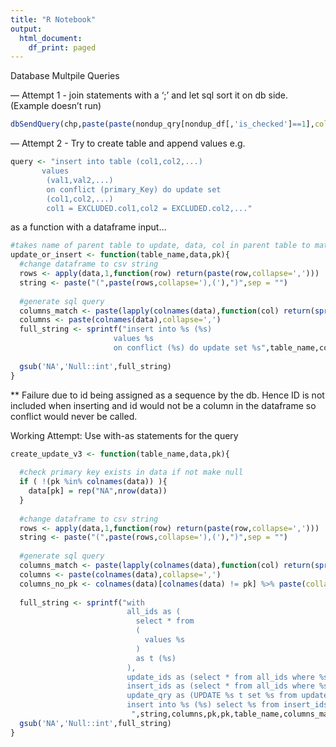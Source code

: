 ```yaml
---
title: "R Notebook"
output:
  html_document:
    df_print: paged
---
```

 

Database Multpile Queries

--- Attempt 1 - join statements with a ';' and let sql sort it on db side. (Example doesn't run)

```r
dbSendQuery(chp,paste(paste(nondup_qry[nondup_df[,'is_checked']==1],collapse=';'),';',sep = ''))
```

--- Attempt 2 - Try to create table and append values e.g.

```r
query <- "insert into table (col1,col2,...)
       values 
        (val1,val2,...)
        on conflict (primary_Key) do update set
        (col1,col2,...)
        col1 = EXCLUDED.col1,col2 = EXCLUDED.col2,..."
```

as a function with a dataframe input...

```r
#takes name of parent table to update, data, col in parent table to match (pk1) to pk2 in data
update_or_insert <- function(table_name,data,pk){
  #change dataframe to csv string
  rows <- apply(data,1,function(row) return(paste(row,collapse=',')))
  string <- paste("(",paste(rows,collapse='),('),")",sep = "")
  
  #generate sql query
  columns_match <- paste(lapply(colnames(data),function(col) return(sprintf("%s = EXCLUDED.%s",col,col))),collapse=',')
  columns <- paste(colnames(data),collapse=',')
  full_string <- sprintf("insert into %s (%s)
                       values %s
                       on conflict (%s) do update set %s",table_name,columns,string,pk,columns_match)
  
  gsub('NA','Null::int',full_string)
}
```

** Failure due to id being assigned as a sequence by the db. Hence ID is not included when inserting and id would not be a column in the dataframe so conflict would never be called.

Working Attempt: Use with-as statements for the query

```r
create_update_v3 <- function(table_name,data,pk){
  
  #check primary key exists in data if not make null
  if ( !(pk %in% colnames(data)) ){
    data[pk] = rep("NA",nrow(data))
  }
  
  #change dataframe to csv string
  rows <- apply(data,1,function(row) return(paste(row,collapse=',')))
  string <- paste("(",paste(rows,collapse='),('),")",sep = "")
  
  #generate sql query
  columns_match <- paste(lapply(colnames(data),function(col) return(sprintf("%s = u.%s",col,col))),collapse=',')
  columns <- paste(colnames(data),collapse=',')
  columns_no_pk <- colnames(data)[colnames(data) != pk] %>% paste(collapse=',')
  
  full_string <- sprintf("with
                          all_ids as (
                            select * from 
                            (
                              values %s
                            )
                            as t (%s)
                          ),
                          update_ids as (select * from all_ids where %s is not NULL),
                          insert_ids as (select * from all_ids where %s is NULL),
                          update_qry as (UPDATE %s t set %s from update_ids u where t.%s=u.%s)
                          insert into %s (%s) select %s from insert_ids;                       
                           ",string,columns,pk,pk,table_name,columns_match,pk,pk,table_name,columns_no_pk,columns_no_pk)
  gsub('NA','Null::int',full_string)
}
```

